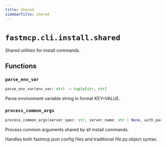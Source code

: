 ```yaml
---
title: shared
sidebarTitle: shared
---
```


# `fastmcp.cli.install.shared`


Shared utilities for install commands.

## Functions

### `parse_env_var` <sup><a href="https://github.com/pchaganti/gx-fast-mcp/blob/main/src/fastmcp/cli/install/shared.py#L15" target="_blank"><Icon icon="github" style="width: 14px; height: 14px;" /></a></sup>

```python
parse_env_var(env_var: str) -> tuple[str, str]
```


Parse environment variable string in format KEY=VALUE.


### `process_common_args` <sup><a href="https://github.com/pchaganti/gx-fast-mcp/blob/main/src/fastmcp/cli/install/shared.py#L26" target="_blank"><Icon icon="github" style="width: 14px; height: 14px;" /></a></sup>

```python
process_common_args(server_spec: str, server_name: str | None, with_packages: list[str], env_vars: list[str], env_file: Path | None) -> tuple[Path, str | None, str, list[str], dict[str, str] | None]
```


Process common arguments shared by all install commands.

Handles both fastmcp.json config files and traditional file.py:object syntax.


